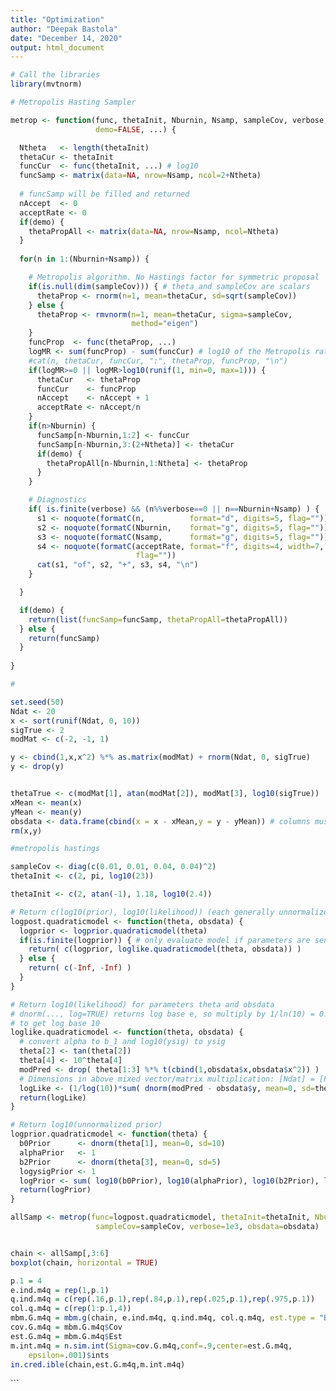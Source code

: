 ```yaml
---
title: "Optimization"
author: "Deepak Bastola"
date: "December 14, 2020"
output: html_document
---
```



```r
# Call the libraries
library(mvtnorm)

```


```r
# Metropolis Hasting Sampler

metrop <- function(func, thetaInit, Nburnin, Nsamp, sampleCov, verbose, 
                   demo=FALSE, ...) {

  Ntheta   <- length(thetaInit)
  thetaCur <- thetaInit
  funcCur  <- func(thetaInit, ...) # log10
  funcSamp <- matrix(data=NA, nrow=Nsamp, ncol=2+Ntheta) 
  
  # funcSamp will be filled and returned
  nAccept  <- 0
  acceptRate <- 0
  if(demo) {
    thetaPropAll <- matrix(data=NA, nrow=Nsamp, ncol=Ntheta)
  }
  
  for(n in 1:(Nburnin+Nsamp)) {

    # Metropolis algorithm. No Hastings factor for symmetric proposal
    if(is.null(dim(sampleCov))) { # theta and sampleCov are scalars
      thetaProp <- rnorm(n=1, mean=thetaCur, sd=sqrt(sampleCov))
    } else {
      thetaProp <- rmvnorm(n=1, mean=thetaCur, sigma=sampleCov, 
                           method="eigen")
    }
    funcProp  <- func(thetaProp, ...) 
    logMR <- sum(funcProp) - sum(funcCur) # log10 of the Metropolis ratio
    #cat(n, thetaCur, funcCur, ":", thetaProp, funcProp, "\n")
    if(logMR>=0 || logMR>log10(runif(1, min=0, max=1))) {
      thetaCur   <- thetaProp
      funcCur    <- funcProp
      nAccept    <- nAccept + 1
      acceptRate <- nAccept/n
    }
    if(n>Nburnin) {
      funcSamp[n-Nburnin,1:2] <- funcCur
      funcSamp[n-Nburnin,3:(2+Ntheta)] <- thetaCur
      if(demo) {
        thetaPropAll[n-Nburnin,1:Ntheta] <- thetaProp
      }
    }

    # Diagnostics
    if( is.finite(verbose) && (n%%verbose==0 || n==Nburnin+Nsamp) ) {
      s1 <- noquote(formatC(n,          format="d", digits=5, flag=""))
      s2 <- noquote(formatC(Nburnin,    format="g", digits=5, flag=""))
      s3 <- noquote(formatC(Nsamp,      format="g", digits=5, flag=""))
      s4 <- noquote(formatC(acceptRate, format="f", digits=4, width=7, 
                            flag=""))
      cat(s1, "of", s2, "+", s3, s4, "\n")
    }

  }

  if(demo) {
    return(list(funcSamp=funcSamp, thetaPropAll=thetaPropAll))
  } else {
    return(funcSamp)
  }
 
}

```



```r
# 

set.seed(50)
Ndat <- 20
x <- sort(runif(Ndat, 0, 10))
sigTrue <- 2
modMat <- c(-2, -1, 1)

y <- cbind(1,x,x^2) %*% as.matrix(modMat) + rnorm(Ndat, 0, sigTrue)
y <- drop(y)


thetaTrue <- c(modMat[1], atan(modMat[2]), modMat[3], log10(sigTrue))
xMean <- mean(x)
yMean <- mean(y)
obsdata <- data.frame(cbind(x = x - xMean,y = y - yMean)) # columns must be named "x" and "y"
rm(x,y)

#metropolis hastings

sampleCov <- diag(c(0.01, 0.01, 0.04, 0.04)^2)
thetaInit <- c(2, pi, log10(23))

thetaInit <- c(2, atan(-1), 1.18, log10(2.4))

# Return c(log10(prior), log10(likelihood)) (each generally unnormalized) of the quadratic model
logpost.quadraticmodel <- function(theta, obsdata) {
  logprior <- logprior.quadraticmodel(theta)
  if(is.finite(logprior)) { # only evaluate model if parameters are sensible
    return( c(logprior, loglike.quadraticmodel(theta, obsdata)) )
  } else {
    return( c(-Inf, -Inf) )
  }
}

# Return log10(likelihood) for parameters theta and obsdata
# dnorm(..., log=TRUE) returns log base e, so multiply by 1/ln(10) = 0.4342945
# to get log base 10
loglike.quadraticmodel <- function(theta, obsdata) {
  # convert alpha to b_1 and log10(ysig) to ysig
  theta[2] <- tan(theta[2])
  theta[4] <- 10^theta[4]
  modPred <- drop( theta[1:3] %*% t(cbind(1,obsdata$x,obsdata$x^2)) )
  # Dimensions in above mixed vector/matrix multiplication: [Ndat] = [P] %*% [P x Ndat] 
  logLike <- (1/log(10))*sum( dnorm(modPred - obsdata$y, mean=0, sd=theta[4], log=TRUE) )
  return(logLike)
}

# Return log10(unnormalized prior)
logprior.quadraticmodel <- function(theta) {
  b0Prior      <- dnorm(theta[1], mean=0, sd=10)
  alphaPrior   <- 1
  b2Prior      <- dnorm(theta[3], mean=0, sd=5)
  logysigPrior <- 1 
  logPrior <- sum( log10(b0Prior), log10(alphaPrior), log10(b2Prior), log10(logysigPrior) )
  return(logPrior)
}

allSamp <- metrop(func=logpost.quadraticmodel, thetaInit=thetaInit, Nburnin=0, Nsamp=1e5,
                   sampleCov=sampleCov, verbose=1e3, obsdata=obsdata)


chain <- allSamp[,3:6]
boxplot(chain, horizontal = TRUE)

p.1 = 4
e.ind.m4q = rep(1,p.1)
q.ind.m4q = c(rep(.16,p.1),rep(.84,p.1),rep(.025,p.1),rep(.975,p.1))
col.q.m4q = c(rep(1:p.1,4))
mbm.G.m4q = mbm.g(chain, e.ind.m4q, q.ind.m4q, col.q.m4q, est.type = "BM")
cov.G.m4q = mbm.G.m4q$Cov
est.G.m4q = mbm.G.m4q$Est
m.int.m4q = n.sim.int(Sigma=cov.G.m4q,conf=.9,center=est.G.m4q,
	epsilon=.001)$ints
in.cred.ible(chain,est.G.m4q,m.int.m4q)

```




















```